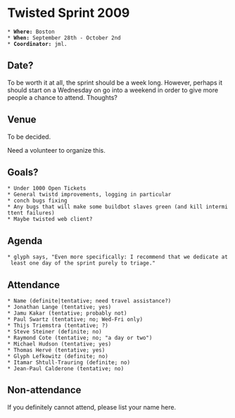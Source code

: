 = Twisted Sprint 2009 =

 * '''Where:''' Boston
 * '''When:''' September 28th - October 2nd
 * '''Coordinator:''' jml.

== Date? ==

To be worth it at all, the sprint should be a week long. However, perhaps it should start on a Wednesday on go into a weekend in order to give more people a chance to attend. Thoughts?

== Venue ==

To be decided.

Need a volunteer to organize this.

== Goals? ==

 * Under 1000 Open Tickets
 * General twistd improvements, logging in particular
 * conch bugs fixing
 * Any bugs that will make some buildbot slaves green (and kill intermittent failures)
 * Maybe twisted web client?

== Agenda ==

 * glyph says, "Even more specifically: I recommend that we dedicate at least one day of the sprint purely to triage."

== Attendance ==

 * Name (definite|tentative; need travel assistance?)
 * Jonathan Lange (tentative; yes)
 * Jamu Kakar (tentative; probably not)
 * Paul Swartz (tentative; no; Wed-Fri only)
 * Thijs Triemstra (tentative; ?)
 * Steve Steiner (definite; no)
 * Raymond Cote (tentative; no; "a day or two")
 * Michael Hudson (tentative; yes)
 * Thomas Hervé (tentative; yes)
 * Glyph Lefkowitz (definite; no)
 * Itamar Shtull-Trauring (definite; no)
 * Jean-Paul Calderone (tentative; no)


== Non-attendance ==

If you definitely cannot attend, please list your name here.

